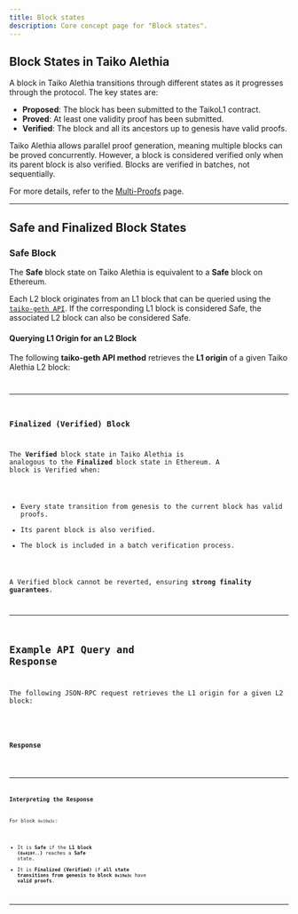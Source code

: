 ```yaml
---
title: Block states
description: Core concept page for "Block states".
---
```



## Block States in Taiko Alethia

A block in Taiko Alethia transitions through different states as it progresses through the protocol. The key states are:

- **Proposed**: The block has been submitted to the TaikoL1 contract.
- **Proved**: At least one validity proof has been submitted.
- **Verified**: The block and all its ancestors up to genesis have valid proofs.

Taiko Alethia allows parallel proof generation, meaning multiple blocks can be proved concurrently. However, a block is considered verified only when its parent block is also verified. Blocks are verified in batches, not sequentially.

For more details, refer to the [Multi-Proofs](/taiko-alethia-protocol/multi-proofs#verified-blocks-and-parallel-proving) page.

---

## Safe and Finalized Block States

### Safe Block
The **Safe** block state on Taiko Alethia is equivalent to a **Safe** block on Ethereum.

Each L2 block originates from an L1 block that can be queried using the [`taiko-geth API`](https://github.com/taikoxyz/taiko-geth/blob/v1.8.0/eth/taiko_api_backend.go#L50). If the corresponding L1 block is considered Safe, the associated L2 block can also be considered Safe.

#### Querying L1 Origin for an L2 Block
The following **taiko-geth API method** retrieves the **L1 origin** of a given Taiko Alethia L2 block:

<Code code='
func (s *TaikoAPIBackend) L1OriginByID(blockID *math.HexOrDecimal256) (*rawdb.L1Origin, error) {
    l1Origin, err := rawdb.ReadL1Origin(s.eth.ChainDb(), (*big.Int)(blockID))
    if err != nil {
        return nil, err
    }
    if l1Origin == nil {
        return nil, ethereum.NotFound
    }
    return l1Origin, nil
}
' lang="go" title="L1OriginByID API" />


---

### Finalized (Verified) Block

The **Verified** block state in Taiko Alethia is analogous to the **Finalized** block state in Ethereum. A block is Verified when:

- Every state transition from genesis to the current block has valid proofs.
- Its parent block is also verified.
- The block is included in a batch verification process.

A Verified block cannot be reverted, ensuring **strong finality guarantees**.

---

## Example API Query and Response

The following JSON-RPC request retrieves the L1 origin for a given L2 block:

<Code code='
{
    "method": "taiko_l1OriginByID",
    "id": 1,
    "jsonrpc": "2.0",
    "params": ["0x19a3c"]
}' lang="json" title="query.json" />

### Response
<Code code='
"result": {
    "blockID": "0x19a3c",
    "l2BlockHash": "0x0905c85f9a288ebe94eb85743a65c8cf6266097b8b826cdca4f4018e6267c26a",
    "l1BlockHeight": "0x16ef0f",
    "l1BlockHash": "0x419f0c5b2cc90078c7040c3b90d174895ce83d76ebfdd75ad2dd5521036d0938"
}' lang="json" title="response.json" />

---

### Interpreting the Response
For block `0x19a3c`:
- It is **Safe** if the **L1 block (`0x419f..`)** reaches a **Safe** state.
- It is **Finalized (Verified)** if **all state transitions from genesis to block `0x19a3c`** have **valid proofs**.

---

